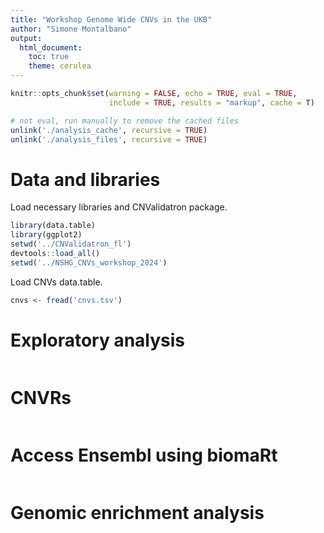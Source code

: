 ```yaml
---
title: "Workshop Genome Wide CNVs in the UKB"
author: "Simone Montalbano"
output:
  html_document:
    toc: true
    theme: cerulea
---
```


```r
knitr::opts_chunk$set(warning = FALSE, echo = TRUE, eval = TRUE,
                      include = TRUE, results = "markup", cache = T)
```

```r
# not eval, run manually to remove the cached files
unlink('./analysis_cache', recursive = TRUE)
unlink('./analysis_files', recursive = TRUE)
```


# Data and libraries

Load necessary libraries and CNValidatron package.

```r
library(data.table)
library(ggplot2)
setwd('../CNValidatron_fl')
devtools::load_all()
setwd('../NSHG_CNVs_workshop_2024')
```

Load CNVs data.table.

```r
cnvs <- fread('cnvs.tsv')
```


# Exploratory analysis

```r

```


# CNVRs

```r

```


# Access Ensembl using biomaRt

```r

```


# Genomic enrichment analysis

```r

```

